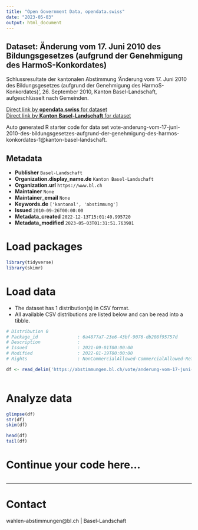 ```yaml
---
title: "Open Government Data, opendata.swiss"
date: "2023-05-03"
output: html_document
---
```


## Dataset: Änderung vom 17. Juni 2010 des Bildungsgesetzes (aufgrund der Genehmigung des HarmoS-Konkordates)

Schlussresultate der kantonalen Abstimmung 'Änderung vom 17. Juni 2010 des Bildungsgesetzes (aufgrund der Genehmigung des HarmoS-Konkordates)', 26. September 2010, Kanton Basel-Landschaft, aufgeschlüsselt nach Gemeinden.

[Direct link by **opendata.swiss** for dataset](https://opendata.swiss/de/dataset/anderung-vom-17-juni-2010-des-bildungsgesetzes-aufgrund-der-genehmigung-des-harmos-konkordates)<br>
[Direct link by **Kanton Basel-Landschaft** for dataset](https://abstimmungen.bl.ch/vote/anderung-vom-17-juni-2010-des-bildungsgesetzes-aufgrund-der-genehmigung-des-harmos-konkordates-1/data)

Auto generated R starter code for data set vote-anderung-vom-17-juni-2010-des-bildungsgesetzes-aufgrund-der-genehmigung-des-harmos-konkordates-1@kanton-basel-landschaft.

## Metadata

- **Publisher** `Basel-Landschaft`
- **Organization.display_name.de** `Kanton Basel-Landschaft`
- **Organization.url** `https://www.bl.ch`
- **Maintainer** `None`
- **Maintainer_email** `None`
- **Keywords.de** `['kantonal', 'abstimmung']`
- **Issued** `2010-09-26T00:00:00`
- **Metadata_created** `2022-12-13T15:01:40.995720`
- **Metadata_modified** `2023-05-03T01:31:51.763901`


# Load packages

```r

library(tidyverse)
library(skimr)

```

# Load data

-   The dataset has 1 distribution(s) in CSV format.
-   All available CSV distributions are listed below and can be read into a tibble.

```r

# Distribution 0
# Package_id               : 6a4877a7-23e6-43bf-9076-db208f95757d
# Description              : 
# Issued                   : 2021-09-01T00:00:00
# Modified                 : 2022-01-19T00:00:00
# Rights                   : NonCommercialAllowed-CommercialAllowed-ReferenceRequired

df <- read_delim('https://abstimmungen.bl.ch/vote/anderung-vom-17-juni-2010-des-bildungsgesetzes-aufgrund-der-genehmigung-des-harmos-konkordates-1/data-csv')



```

# Analyze data

```r

glimpse(df)
str(df)
skim(df)

head(df)
tail(df)

```

# Continue your code here...

```r

```

------------------------------------------------------------------------

# Contact

wahlen-abstimmungen@bl.ch | Basel-Landschaft
